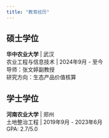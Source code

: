 ```yaml
---
title: "教育经历"
---
```


## 硕士学位
**华中农业大学** | 武汉  
农业工程与信息技术 | 2024年9月 - 至今  
导师：张文婷副教授  
研究方向：生态产品价值核算

## 学士学位
**河南农业大学** | 郑州  
土地整治工程 | 2019年9月 - 2023年6月  
GPA: 2.7/5.0